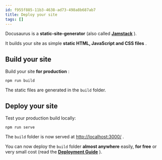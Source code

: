 ```yaml
---
id: f955f885-11b3-4638-ad73-498a8b687ab7
title: Deploy your site
tags: []
---
```

Docusaurus is a **static-site-generator** (also called **[Jamstack](https://jamstack.org/)** ).

It builds your site as simple **static HTML, JavaScript and CSS files** .

## Build your site

Build your site **for production** :


```shell
npm run build
```
The static files are generated in the `build` folder.

## Deploy your site

Test your production build locally:


```shell
npm run serve
```
The `build` folder is now served at [http://localhost:3000/](http://localhost:3000/) .

You can now deploy the `build` folder **almost anywhere** easily, **for free** or very small cost (read the **[Deployment Guide](https://docusaurus.io/docs/deployment)** ).

